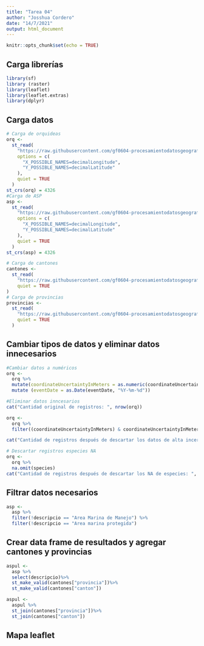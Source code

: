 ```yaml
---
title: "Tarea 04"
author: "Josshua Cordero"
date: "14/7/2021"
output: html_document
---
```


```r
knitr::opts_chunk$set(echo = TRUE)
```
## Carga librerías
```r
library(sf)
library (raster)
library(leaflet)
library(leaflet.extras)
library(dplyr)
```
## Carga datos
```r
# Carga de orquideas
orq <-
  st_read(
    "https://raw.githubusercontent.com/gf0604-procesamientodatosgeograficos/2021i-datos/main/gbif/orchidaceae-cr-registros.csv",
    options = c(
      "X_POSSIBLE_NAMES=decimalLongitude",
      "Y_POSSIBLE_NAMES=decimalLatitude"
    ),
    quiet = TRUE
  )
st_crs(orq) = 4326
#Carga de ASP
asp <-
  st_read(
    "https://raw.githubusercontent.com/gf0604-procesamientodatosgeograficos/2021i-datos/main/sinac/asp/asp-wgs84.geojson",
    options = c(
      "X_POSSIBLE_NAMES=decimalLongitude",
      "Y_POSSIBLE_NAMES=decimalLatitude"
    ),
    quiet = TRUE
  )
st_crs(asp) = 4326

# Carga de cantones
cantones <-
  st_read(
    "https://raw.githubusercontent.com/gf0604-procesamientodatosgeograficos/2021i-datos/main/ign/delimitacion-territorial-administrativa/cr_cantones_simp_wgs84.geojson",
    quiet = TRUE
)
# Carga de provincias
provincias <-
  st_read(
    "https://raw.githubusercontent.com/gf0604-procesamientodatosgeograficos/2021i-datos/main/ign/delimitacion-territorial-administrativa/cr_provincias_simp_wgs84.geojson",
    quiet = TRUE
  )
```


## Cambiar tipos de datos y eliminar datos innecesarios
```r
#Cambiar datos a numéricos
orq <-
  orq %>%
  mutate(coordinateUncertaintyInMeters = as.numeric(coordinateUncertaintyInMeters)) %>%
  mutate (eventDate = as.Date(eventDate, "%Y-%m-%d"))

#Eliminar datos inncesarios
cat("Cantidad original de registros: ", nrow(orq))

orq <-
  orq %>%
  filter((coordinateUncertaintyInMeters) & coordinateUncertaintyInMeters <= 1000)

cat("Cantidad de registros después de descartar los datos de alta incertidumbre en la ubicación >1000 : ", nrow(orq))

# Descartar registros especies NA
orq <-
  orq %>%
  na.omit(species)
cat("Cantidad de registros después de descartar los NA de especies: ", nrow(orq)) 
```
## Filtrar datos necesarios

```r
asp <-
  asp %>%
  filter(!descripcio == "Area Marina de Manejo") %>%
  filter(!descripcio == "Area marina protegida")
```
## Crear data frame de resultados y agregar cantones y provincias
```r
aspul <- 
  asp %>%
  select(descripcio)%>%
  st_make_valid(cantones["provincia"])%>%
  st_make_valid(cantones["canton"])
```

```r
aspul <- 
  aspul %>%
  st_join(cantones["provincia"])%>%
  st_join(cantones["canton"])
```


## Mapa leaflet
```r


```


